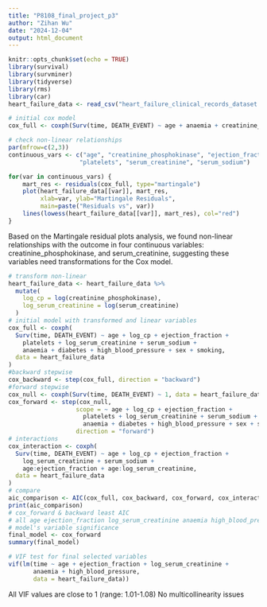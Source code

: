 ```yaml
---
title: "P8108_final_project_p3"
author: "Zihan Wu"
date: "2024-12-04"
output: html_document
---
```


```r
knitr::opts_chunk$set(echo = TRUE)
library(survival)
library(survminer)
library(tidyverse)
library(rms)
library(car)
heart_failure_data <- read_csv("heart_failure_clinical_records_dataset.csv")
```
```r
# initial cox model
cox_full <- coxph(Surv(time, DEATH_EVENT) ~ age + anaemia + creatinine_phosphokinase + diabetes + ejection_fraction + high_blood_pressure + platelets + serum_creatinine + serum_sodium + sex + smoking, data = heart_failure_data)

# check non-linear relationships
par(mfrow=c(2,3))
continuous_vars <- c("age", "creatinine_phosphokinase", "ejection_fraction", 
                    "platelets", "serum_creatinine", "serum_sodium")

for(var in continuous_vars) {
    mart_res <- residuals(cox_full, type="martingale")
    plot(heart_failure_data[[var]], mart_res,
         xlab=var, ylab="Martingale Residuals",
         main=paste("Residuals vs", var))
    lines(lowess(heart_failure_data[[var]], mart_res), col="red")
}
```

Based on the Martingale residual plots analysis, we found non-linear relationships with the outcome in four continuous variables: creatinine_phosphokinase, and serum_creatinine, suggesting these variables need transformations for the Cox model.

```r
# transform non-linear
heart_failure_data <- heart_failure_data %>%
  mutate(
    log_cp = log(creatinine_phosphokinase),
    log_serum_creatinine = log(serum_creatinine)
  )
# initial model with transformed and linear variables
cox_full <- coxph(
  Surv(time, DEATH_EVENT) ~ age + log_cp + ejection_fraction + 
    platelets + log_serum_creatinine + serum_sodium +
    anaemia + diabetes + high_blood_pressure + sex + smoking,
  data = heart_failure_data
)
#backward stepwise
cox_backward <- step(cox_full, direction = "backward")
#forward stepwise
cox_null <- coxph(Surv(time, DEATH_EVENT) ~ 1, data = heart_failure_data)
cox_forward <- step(cox_null, 
                   scope = ~ age + log_cp + ejection_fraction + 
                     platelets + log_serum_creatinine + serum_sodium +
                     anaemia + diabetes + high_blood_pressure + sex + smoking,
                   direction = "forward")
# interactions
cox_interaction <- coxph(
  Surv(time, DEATH_EVENT) ~ age + log_cp + ejection_fraction + 
    log_serum_creatinine + serum_sodium +
    age:ejection_fraction + age:log_serum_creatinine,
  data = heart_failure_data
)
# compare
aic_comparison <- AIC(cox_full, cox_backward, cox_forward, cox_interaction)
print(aic_comparison)
# cox_forward & backward least AIC
# all age ejection_fraction log_serum_creatinine anaemia high_blood_pressure
# model's variable significance
final_model <- cox_forward
summary(final_model)

# VIF test for final selected variables
vif(lm(time ~ age + ejection_fraction + log_serum_creatinine + 
       anaemia + high_blood_pressure,
       data = heart_failure_data))
```
All VIF values are close to 1 (range: 1.01-1.08)
No multicollinearity issues
